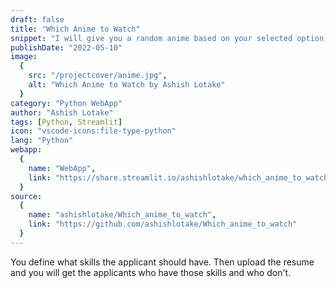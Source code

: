 ```yaml
---
draft: false
title: "Which Anime to Watch"
snippet: "I will give you a random anime based on your selected option, 90% of animes have less than 39 episodes, so you can easily finish a series in the weekend."
publishDate: "2022-05-10"
image:
  {
    src: "/projectcover/anime.jpg",
    alt: "Which Anime to Watch by Ashish Lotake"
  }
category: "Python WebApp"
author: "Ashish Lotake"
tags: [Python, Streamlit]
icon: "vscode-icons:file-type-python"
lang: "Python"
webapp:
  {
    name: "WebApp",
    link: "https://share.streamlit.io/ashishlotake/which_anime_to_watch/app.py"
  }
source:
  {
    name: "ashishlotake/Which_anime_to_watch",
    link: "https://github.com/ashishlotake/Which_anime_to_watch"
  }
---
```


<Container>

<YouTube class="flex rounded-lg" id="https://youtu.be/gDW5MkHADWY" />

You define what skills the applicant should have. Then upload the resume and you will get the applicants who have those skills and who don't.

</Container>
